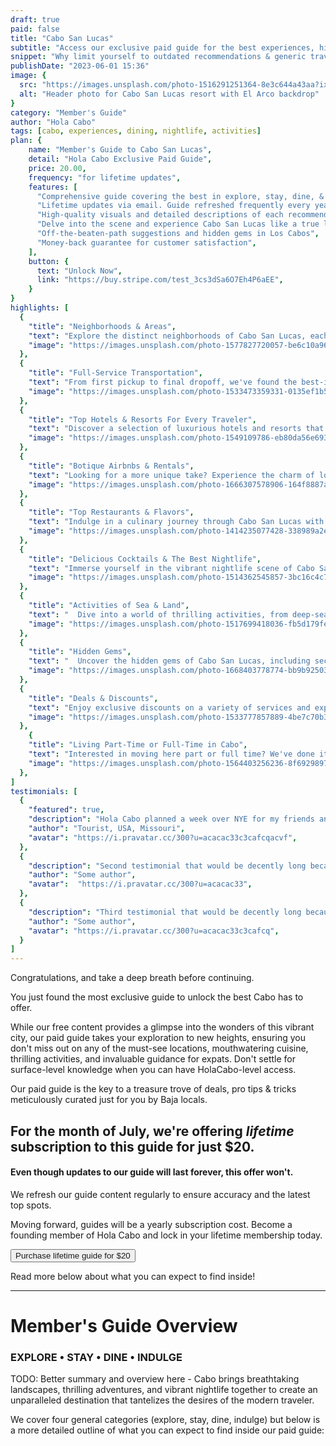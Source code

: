 ```yaml
---
draft: true
paid: false
title: "Cabo San Lucas"
subtitle: "Access our exclusive paid guide for the best experiences, hidden gems, & deals of Cabo"
snippet: "Why limit yourself to outdated recommendations & generic travel guides? Our local team has hand-selected top spots and curated this content for years to bring you the best Los Cabos has to offer."
publishDate: "2023-06-01 15:36"
image: {
  src: "https://images.unsplash.com/photo-1516291251364-8e3c644a43aa?ixlib=rb-4.0.3&ixid=M3wxMjA3fDB8MHxwaG90by1wYWdlfHx8fGVufDB8fHx8fA%3D%3D&auto=format&fit=crop&w=2148&q=100",
  alt: "Header photo for Cabo San Lucas resort with El Arco backdrop"
}
category: "Member's Guide"
author: "Hola Cabo"
tags: [cabo, experiences, dining, nightlife, activities]
plan: {
    name: "Member's Guide to Cabo San Lucas",
    detail: "Hola Cabo Exclusive Paid Guide",
    price: 20.00,
    frequency: "for lifetime updates",
    features: [
      "Comprehensive guide covering the best in explore, stay, dine, & indulge",
      "Lifetime updates via email. Guide refreshed frequently every year",
      "High-quality visuals and detailed descriptions of each recommendation",
      "Delve into the scene and experience Cabo San Lucas like a true local",
      "Off-the-beaten-path suggestions and hidden gems in Los Cabos",
      "Money-back guarantee for customer satisfaction",
    ],
    button: {
      text: "Unlock Now",
      link: "https://buy.stripe.com/test_3cs3dSa6O7Eh4P6aEE",
    }
}
highlights: [
  {
    "title": "Neighborhoods & Areas",
    "text": "Explore the distinct neighborhoods of Cabo San Lucas, each with its own charm and character, to find the perfect location for your short-term (or permanent) stay.",
    "image": "https://images.unsplash.com/photo-1577827720057-be6c10a9645e?ixlib=rb-4.0.3&ixid=M3wxMjA3fDB8MHxwaG90by1wYWdlfHx8fGVufDB8fHx8fA%3D%3D&auto=format&fit=crop&w=2148&q=100",
  },
  {
    "title": "Full-Service Transportation",
    "text": "From first pickup to final dropoff, we've found the best-in-class transportation companies and options for the bargain traveler and the luxury rider.",
    "image": "https://images.unsplash.com/photo-1533473359331-0135ef1b58bf?ixlib=rb-4.0.3&ixid=M3wxMjA3fDB8MHxwaG90by1wYWdlfHx8fGVufDB8fHx8fA%3D%3D&auto=format&fit=crop&w=2148&q=100",
  },
  {
    "title": "Top Hotels & Resorts For Every Traveler",
    "text": "Discover a selection of luxurious hotels and resorts that offer unparalleled comfort, exceptional amenities, and breathtaking views, ensuring a memorable stay in Cabo San Lucas.",
    "image": "https://images.unsplash.com/photo-1549109786-eb80da56e693?ixlib=rb-4.0.3&ixid=M3wxMjA3fDB8MHxwaG90by1wYWdlfHx8fGVufDB8fHx8fA%3D%3D&auto=format&fit=crop&w=2148&q=100",
  },
  {
    "title": "Botique Airbnbs & Rentals",
    "text": "Looking for a more unique take? Experience the charm of local living by choosing from a variety of unique Airbnbs and boutique rentals that provide a personalized touch and a home-away-from-home experience.",
    "image": "https://images.unsplash.com/photo-1666307578906-164f8887a839?ixlib=rb-4.0.3&ixid=M3wxMjA3fDB8MHxwaG90by1wYWdlfHx8fGVufDB8fHx8fA%3D%3D&auto=format&fit=crop&w=2148&q=100",
  },
  {
    "title": "Top Restaurants & Flavors",
    "text": "Indulge in a culinary journey through Cabo San Lucas with an array of restaurants offering diverse cuisines, from traditional Mexican flavors to international delights, satisfying even the most discerning palates.",
    "image": "https://images.unsplash.com/photo-1414235077428-338989a2e8c0?ixlib=rb-4.0.3&ixid=M3wxMjA3fDB8MHxwaG90by1wYWdlfHx8fGVufDB8fHx8fA%3D%3D&auto=format&fit=crop&w=2148&q=100",
  },
  {
    "title": "Delicious Cocktails & The Best Nightlife",
    "text": "Immerse yourself in the vibrant nightlife scene of Cabo San Lucas, with a range of bars, clubs, and entertainment venues that promise unforgettable evenings filled with music, dancing, and fun.",
    "image": "https://images.unsplash.com/photo-1514362545857-3bc16c4c7d1b?ixlib=rb-4.0.3&ixid=M3wxMjA3fDB8MHxwaG90by1wYWdlfHx8fGVufDB8fHx8fA%3D%3D&auto=format&fit=crop&w=2148&q=100",
  },
  {
    "title": "Activities of Sea & Land",
    "text": "  Dive into a world of thrilling activities, from deep-sea fishing and snorkeling to surfing and exploring the stunning natural wonders surrounding Cabo San Lucas, creating memories to last a lifetime.",
    "image": "https://images.unsplash.com/photo-1517699418036-fb5d179fef0c?ixlib=rb-4.0.3&ixid=M3wxMjA3fDB8MHxwaG90by1wYWdlfHx8fGVufDB8fHx8fA%3D%3D&auto=format&fit=crop&w=2148&q=100",
  },
  {
    "title": "Hidden Gems",
    "text": "  Uncover the hidden gems of Cabo San Lucas, including secluded beaches, off-the-beaten-path attractions, and lesser-known local spots, providing a unique and authentic experience of the city.",
    "image": "https://images.unsplash.com/photo-1668403778774-bb9b92503428?ixlib=rb-4.0.3&ixid=M3wxMjA3fDB8MHxwaG90by1wYWdlfHx8fGVufDB8fHx8fA%3D%3D&auto=format&fit=crop&w=2148&q=100",
  },
  {
    "title": "Deals & Discounts",
    "text": "Enjoy exclusive discounts on a variety of services and experiences, including restaurants, activities, and accommodations, saving you money while maximizing your enjoyment.",
    "image": "https://images.unsplash.com/photo-1533777857889-4be7c70b33f7?ixlib=rb-4.0.3&ixid=M3wxMjA3fDB8MHxwaG90by1wYWdlfHx8fGVufDB8fHx8fA%3D%3D&auto=format&fit=crop&w=2148&q=100",
  },
    {
    "title": "Living Part-Time or Full-Time in Cabo",
    "text": "Interested in moving here part or full time? We've done it and are here to help you on your journey to Baja life. We'll share with you step-by-step instructions to things like home-buying, utilities, and government paperwork in Mexico.",
    "image": "https://images.unsplash.com/photo-1564403256236-8f6929897a47?ixlib=rb-4.0.3&ixid=M3wxMjA3fDB8MHxwaG90by1wYWdlfHx8fGVufDB8fHx8fA%3D%3D&auto=format&fit=crop&w=2148&q=100",
  },
]
testimonials: [
  {
    "featured": true,
    "description": "Hola Cabo planned a week over NYE for my friends and me. My friends said it was 'the best vacation they've ever experienced'.",
    "author": "Tourist, USA, Missouri",
    "avatar": "https://i.pravatar.cc/300?u=acacac33c3cafcqacvf",
  },
  {
    "description": "Second testimonial that would be decently long because it's someone's spoken opinion about our guide.",
    "author": "Some author",
    "avatar":  "https://i.pravatar.cc/300?u=acacac33",
  },
  {
    "description": "Third testimonial that would be decently long because it's someone's spoken opinion about our guide.",
    "author": "Some author",
    "avatar": "https://i.pravatar.cc/300?u=acacac33c3cafcq",
  }
]
---
```



Congratulations, and take a deep breath before continuing. 

You just found the most exclusive guide to unlock the best Cabo has to offer.

While our free content provides a glimpse into the wonders of this vibrant city, our paid guide takes your exploration to new heights, ensuring you don't miss out on any of the must-see locations, mouthwatering cuisine, thrilling activities, and invaluable guidance for expats.  Don't settle for surface-level knowledge when you can have HolaCabo-level access.

Our paid guide is the key to a treasure trove of deals, pro tips & tricks meticulously curated just for you by Baja locals.

## For the month of July, we're offering _lifetime_ subscription to this guide for just $20. 

#### Even though updates to our guide will last forever, this offer won't.

We refresh our guide content regularly to ensure accuracy and the latest top spots. 

Moving forward, guides will be a yearly subscription cost. Become a founding member of Hola Cabo and lock in your lifetime membership today.

<div>
<Button style="primary">
  <a class="text-white" href="#pricing-table" style="text-decoration:none;">Purchase lifetime guide for $20</a>
</Button>
</div>

Read more below about what you can expect to find inside!

-----

# Member's Guide Overview

<h3 class="color-primary mt-0 pt-0">EXPLORE <span class="color-primary-dark">•</span> STAY <span class="color-primary-dark">•</span> DINE <span class="color-primary-dark">•</span> INDULGE</h3>

TODO: Better summary and overview here - Cabo brings breathtaking landscapes, thrilling adventures, and vibrant nightlife together to create an unparalleled destination that tantelizes the desires of the modern traveler. 

We cover four general categories (explore, stay, dine, indulge) but below is a more detailed outline of what you can expect to find inside our paid guide:
